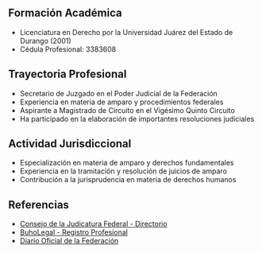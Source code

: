## Formación Académica

- Licenciatura en Derecho por la Universidad Juárez del Estado de Durango (2001)
- Cédula Profesional: 3383608

## Trayectoria Profesional

- Secretario de Juzgado en el Poder Judicial de la Federación
- Experiencia en materia de amparo y procedimientos federales
- Aspirante a Magistrado de Circuito en el Vigésimo Quinto Circuito
- Ha participado en la elaboración de importantes resoluciones judiciales

## Actividad Jurisdiccional

- Especialización en materia de amparo y derechos fundamentales
- Experiencia en la tramitación y resolución de juicios de amparo
- Contribución a la jurisprudencia en materia de derechos humanos

## Referencias

- [Consejo de la Judicatura Federal - Directorio](https://www.cjf.gob.mx/directorios/lstfundep.aspx)
- [BuhoLegal - Registro Profesional](https://www.buholegal.com/cedula/3383608/)
- [Diario Oficial de la Federación](https://dof.gob.mx)
